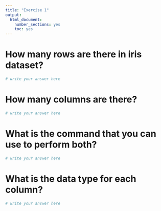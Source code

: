 ```yaml
---
title: "Exercise 1"
output: 
  html_document: 
    number_sections: yes
    toc: yes
---
```


# How many rows are there in iris dataset?


```r
# write your answer here
```

# How many columns are there?

```r
# write your answer here
```


# What is the command that you can use to perform both?

```r
# write your answer here
```


# What is the data type for each column?
```r
# write your answer here
```

